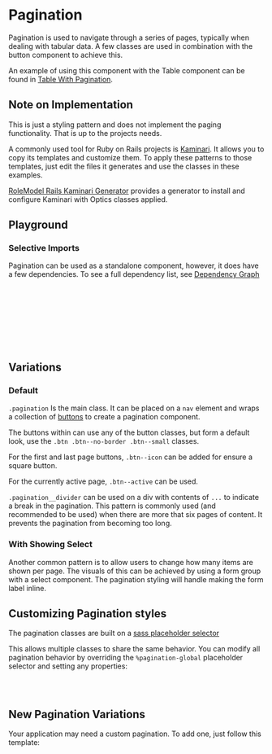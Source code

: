 

<Meta of={PaginationStories} />

# Pagination

Pagination is used to navigate through a series of pages, typically when dealing with tabular data.
A few classes are used in combination with the button component to achieve this.

An example of using this component with the Table component can be found in [Table With Pagination](?path=/docs/components-table--docs#with-pagination).

## Note on Implementation

This is just a styling pattern and does not implement the paging functionality. That is up to the projects needs.

A commonly used tool for Ruby on Rails projects is [Kaminari](https://github.com/kaminari/kaminari). It allows you to copy its templates and customize them. To apply these patterns to those templates, just edit the files it generates and use the classes in these examples.

[RoleModel Rails Kaminari Generator](https://github.com/RoleModel/rolemodel_rails/tree/master/lib/generators/rolemodel/kaminari) provides a generator to install and configure Kaminari with Optics classes applied.

## Playground

<Canvas of={PaginationStories.Default} />
<Controls of={PaginationStories.Default} />

### Selective Imports

Pagination can be used as a standalone component, however, it does have a few dependencies. To see a full dependency list, see [Dependency Graph](?path=/docs/overview-selective-imports--docs#dependencies)

```css
// Depends on
@import '@rolemodel/optics/dist/scss/core/tokens';
@import '@rolemodel/optics/dist/scss/core/base';
@import '@rolemodel/optics/dist/scss/core/button';
@import '@rolemodel/optics/dist/scss/core/form';

// Component
@import '@rolemodel/optics/dist/scss/components/pagination';
```

## Variations

### Default

`.pagination` Is the main class. It can be placed on a `nav` element and wraps a collection of [buttons](?path=/docs/components-button--docs) to create a pagination component.

The buttons within can use any of the button classes, but form a default look, use the `.btn .btn--no-border .btn--small` classes.

For the first and last page buttons, `.btn--icon` can be added for ensure a square button.

For the currently active page, `.btn--active` can be used.

`.pagination__divider` can be used on a div with contents of `...` to indicate a break in the pagination.
This pattern is commonly used (and recommended to be used) when there are more that six pages of content. It prevents the pagination from becoming too long.

<Canvas of={PaginationStories.Default} />

### With Showing Select

Another common pattern is to allow users to change how many items are shown per page. The visuals of this can be achieved by using a form group with a select component. The pagination styling will handle making the form label inline.

<Canvas of={PaginationStories.WithShowing} />

## Customizing Pagination styles

<div
  dangerouslySetInnerHTML={{
    __html: createAlert({
      title: 'Important!',
      description: 'These patterns represent how to customize the style of the pagination for your project.',
    }).outerHTML,
  }}
></div>

The pagination classes are built on a [sass placeholder selector](https://sass-lang.com/documentation/style-rules/placeholder-selectors)

This allows multiple classes to share the same behavior. You can modify all pagination behavior by overriding the `%pagination-global` placeholder selector
and setting any properties:

```css
%pagination-global {
}
```

## New Pagination Variations

<div
  dangerouslySetInnerHTML={{
    __html: createAlert({
      title: 'Important!',
      description: 'These patterns represent how to create new variations of the pagination for your project.',
    }).outerHTML,
  }}
></div>

Your application may need a custom pagination. To add one, just follow this template:

```css
  @extend %pagination-global;
.pagination-{name} {
}
```
